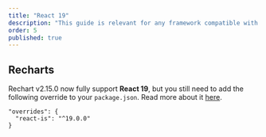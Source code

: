 ```yaml
---
title: "React 19"  
description: "This guide is relevant for any framework compatible with React 19, offering insights on adapting components, libraries, and animations to ensure optimal performance and compatibility."
order: 5
published: true
---
```


## Recharts
Rechart v2.15.0 now fully support **React 19**, but you still need to add the following override to your `package.json`. Read more about it [here](https://github.com/recharts/recharts/releases/tag/v2.15.0).

```
"overrides": {
  "react-is": "^19.0.0"
}
```
